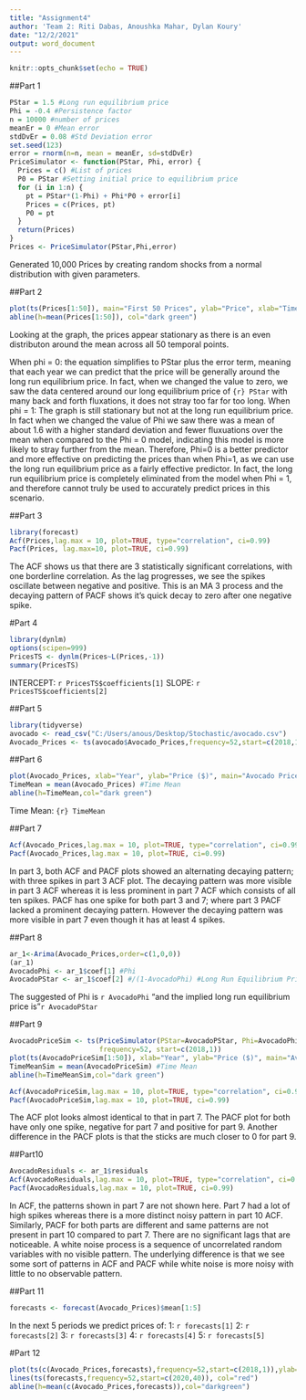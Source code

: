 ---
title: "Assignment4"
author: 'Team 2: Riti Dabas, Anoushka Mahar, Dylan Koury'
date: "12/2/2021"
output: word_document
---

```{r setup, include=FALSE}
knitr::opts_chunk$set(echo = TRUE)
```

##Part 1
```{r, echo=F}
PStar = 1.5 #Long run equilibrium price
Phi = -0.4 #Persistence factor
n = 10000 #number of prices
meanEr = 0 #Mean error
stdDvEr = 0.08 #Std Deviation error
set.seed(123)
error = rnorm(n=n, mean = meanEr, sd=stdDvEr)
PriceSimulator <- function(PStar, Phi, error) {
  Prices = c() #List of prices
  P0 = PStar #Setting initial price to equilibrium price
  for (i in 1:n) {
    pt = PStar*(1-Phi) + Phi*P0 + error[i]
    Prices = c(Prices, pt)
    P0 = pt
  }
  return(Prices)
}
Prices <- PriceSimulator(PStar,Phi,error)
```
Generated 10,000 Prices by creating random shocks from a normal distribution with given parameters.


##Part 2
```{r, echo=FALSE}
plot(ts(Prices[1:50]), main="First 50 Prices", ylab="Price", xlab="Time (unspecified)")
abline(h=mean(Prices[1:50]), col="dark green")
```
Looking at the graph, the prices appear stationary as there is an even distributon around the mean across all 50 temporal points.

When phi = 0: the equation simplifies to PStar plus the error term, meaning that each year we can predict that the price will be generally around the long run equilibrium price. In fact, when we changed the value to zero, we saw the data centered around our long equilibrium price of `{r} PStar` with many back and forth fluxations, it does not stray too far for too long.
When phi = 1: The graph is still stationary but not at the long run equilibrium price. In fact when we changed the value of Phi we saw there was a mean of about 1.6 with a higher standard deviation and fewer fluxuations over the mean when compared to the Phi = 0 model, indicating this model is more likely to stray further from the mean. 
Therefore,  Phi=0 is a better predictor and more effective on predicting the prices than when Phi=1, as we can use the long run equilibrium price as a fairly effective predictor. In fact, the long run equilibrium price is completely eliminated from the model when Phi = 1, and therefore cannot truly be used to accurately predict prices in this scenario.


##Part 3
```{r, echo=FALSE, warning=FALSE}
library(forecast)
Acf(Prices,lag.max = 10, plot=TRUE, type="correlation", ci=0.99)
Pacf(Prices, lag.max=10, plot=TRUE, ci=0.99)
```
The ACF shows us that there are 3 statistically significant correlations, with one borderline correlation. As the lag progresses, we see the spikes oscillate between negative and positive.
This is an MA 3 process and the decaying pattern of PACF shows it's quick decay to zero after one negative spike.

#Part 4
```{r, echo=FALSE, warning=FALSE}
library(dynlm)
options(scipen=999)
PricesTS <- dynlm(Prices~L(Prices,-1))
summary(PricesTS)
```
INTERCEPT: `r PricesTS$coefficients[1]`
SLOPE: `r PricesTS$coefficients[2]`

##Part 5
```{r, echo=FALSE, warning=FALSE}
library(tidyverse)
avocado <- read_csv("C:/Users/anous/Desktop/Stochastic/avocado.csv")
Avocado_Prices <- ts(avocado$Avocado_Prices,frequency=52,start=c(2018,1))
```

##Part 6
```{r, echo=FALSE}
plot(Avocado_Prices, xlab="Year", ylab="Price ($)", main="Avocado Prices (2018-20)")
TimeMean = mean(Avocado_Prices) #Time Mean
abline(h=TimeMean,col="dark green")
```
Time Mean: `{r} TimeMean`

##Part 7
```{r, echo=FALSE}
Acf(Avocado_Prices,lag.max = 10, plot=TRUE, type="correlation", ci=0.99)
Pacf(Avocado_Prices,lag.max = 10, plot=TRUE, ci=0.99)
```

In part 3, both ACF and PACF plots showed an alternating decaying pattern; with three spikes in part 3 ACF plot. The decaying pattern was more visible in part 3 ACF whereas it is less prominent in part 7 ACF which consists of  all ten spikes. 
PACF has one spike for both part 3 and 7; where part 3 PACF lacked a prominent decaying pattern. However the decaying pattern was more visible in part 7 even though it has at least 4 spikes. 

##Part 8
```{r, echo=FALSE}
ar_1<-Arima(Avocado_Prices,order=c(1,0,0))
(ar_1)
AvocadoPhi <- ar_1$coef[1] #Phi
AvocadoPStar <- ar_1$coef[2] #/(1-AvocadoPhi) #Long Run Equilibrium Price
```

The suggested of Phi is  `r AvocadoPhi` "and the implied long run equilibrium price is "`r AvocadoPStar`

##Part 9
```{r, echo=FALSE}
AvocadoPriceSim <- ts(PriceSimulator(PStar=AvocadoPStar, Phi=AvocadoPhi, error=error),
                      frequency=52, start=c(2018,1))
plot(ts(AvocadoPriceSim[1:50]), xlab="Year", ylab="Price ($)", main="Avocado Prices (2018-20)")
TimeMeanSim = mean(AvocadoPriceSim) #Time Mean
abline(h=TimeMeanSim,col="dark green")

Acf(AvocadoPriceSim,lag.max = 10, plot=TRUE, type="correlation", ci=0.99)
Pacf(AvocadoPriceSim,lag.max = 10, plot=TRUE, ci=0.99)
```

The ACF plot looks almost identical to that in part 7.
The PACF plot for both have only one spike, negative for part 7 and positive for part 9. Another difference in the PACF plots is that the sticks are much closer to 0 for part 9.

##Part10
```{r, echo=FALSE}
AvocadoResiduals <- ar_1$residuals
Acf(AvocadoResiduals,lag.max = 10, plot=TRUE, type="correlation", ci=0.99)
Pacf(AvocadoResiduals,lag.max = 10, plot=TRUE, ci=0.99)
```
In ACF, the patterns shown in part 7 are not shown here. Part 7 had a lot of high spikes whereas there is a more distinct noisy pattern in part 10 ACF. Similarly, PACF for both parts are different and same patterns are not present in part 10 compared to part 7. There are no significant lags that are noticeable.  A white noise process is a sequence of uncorrelated random variables with no visible pattern. The underlying difference is that we see some sort of patterns in ACF and PACF while white noise is more noisy with little to no observable pattern. 



##Part 11
```{r, echo=FALSE}
forecasts <- forecast(Avocado_Prices)$mean[1:5]
```
In the next 5 periods we predict prices of:
1: `r forecasts[1]`
2: `r forecasts[2]`
3: `r forecasts[3]`
4: `r forecasts[4]`
5: `r forecasts[5]`


#Part 12
```{r, echo=FALSE}
plot(ts(c(Avocado_Prices,forecasts),frequency=52,start=c(2018,1)),ylab="Price ($)",main="Avocado Prices and Forecast")
lines(ts(forecasts,frequency=52,start=c(2020,40)), col="red")
abline(h=mean(c(Avocado_Prices,forecasts)),col="darkgreen")
```



